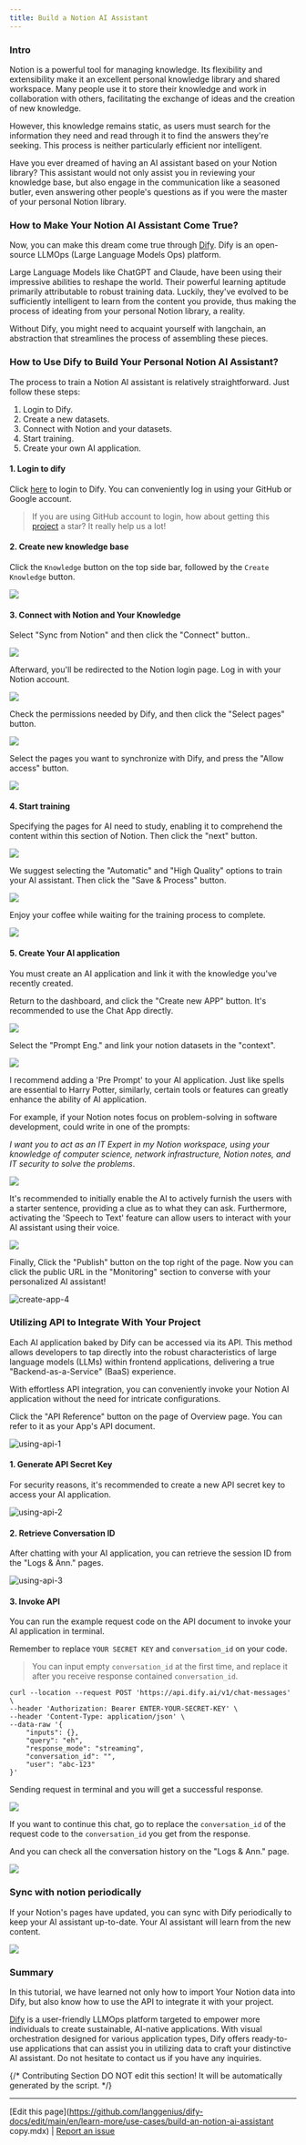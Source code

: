```yaml
---
title: Build a Notion AI Assistant
---
```



### Intro

Notion is a powerful tool for managing knowledge. Its flexibility and extensibility make it an excellent personal knowledge library and shared workspace. Many people use it to store their knowledge and work in collaboration with others, facilitating the exchange of ideas and the creation of new knowledge.

However, this knowledge remains static, as users must search for the information they need and read through it to find the answers they're seeking. This process is neither particularly efficient nor intelligent.

Have you ever dreamed of having an AI assistant based on your Notion library? This assistant would not only assist you in reviewing your knowledge base, but also engage in the communication like a seasoned butler, even answering other people's questions as if you were the master of your personal Notion library.

### How to Make Your Notion AI Assistant Come True?

Now, you can make this dream come true through [Dify](https://dify.ai/). Dify is an open-source LLMOps (Large Language Models Ops) platform.

Large Language Models like ChatGPT and Claude, have been using their impressive abilities to reshape the world. Their powerful learning aptitude primarily attributable to robust training data. Luckily, they've evolved to be sufficiently intelligent to learn from the content you provide, thus making the process of ideating from your personal Notion library, a reality.

Without Dify, you might need to acquaint yourself with langchain, an abstraction that streamlines the process of assembling these pieces.

### How to Use Dify to Build Your Personal Notion AI Assistant?

The process to train a Notion AI assistant is relatively straightforward. Just follow these steps:

1. Login to Dify.
2. Create a new datasets.
3. Connect with Notion and your datasets.
4. Start training.
5. Create your own AI application.

#### 1. Login to dify

Click [here](https://dify.ai/) to login to Dify. You can conveniently log in using your GitHub or Google account.

> If you are using GitHub account to login, how about getting this [project](https://github.com/langgenius/dify) a star? It really help us a lot!

#### 2. Create new knowledge base

Click the `Knowledge` button on the top side bar, followed by the `Create Knowledge` button.

![](https://assets-docs.dify.ai/2025/03/a5d9c40fb35b0f80e7de2b7418f6eedd.png)

#### 3. Connect with Notion and Your Knowledge[​](https://wsyfin.com/notion-dify#3-connect-with-notion-and-datasets)

Select "Sync from Notion" and then click the "Connect" button..

![](https://assets-docs.dify.ai/2025/03/f7a0f9cab9e93ea0e8874c001ffd2af3.png)

Afterward, you'll be redirected to the Notion login page. Log in with your Notion account.

![](https://assets-docs.dify.ai/2025/03/fd4714139bdcf1509d8a8ae2a3d7afd9.png)

Check the permissions needed by Dify, and then click the "Select pages" button.

![](https://assets-docs.dify.ai/2025/03/b4b7faedab6c232a5680322801e4466a.png)

Select the pages you want to synchronize with Dify, and press the "Allow access" button.

![](https://assets-docs.dify.ai/2025/03/fe00306264fa0334c6f96ba049460d08.png)

#### 4. Start training[​](https://wsyfin.com/notion-dify#4-start-training) <a href="#id-4-start-training" id="id-4-start-training"></a>

Specifying the pages for AI need to study, enabling it to comprehend the content within this section of Notion. Then click the "next" button.

![](https://assets-docs.dify.ai/2025/03/4e86d66f5ce46b2043f0eb9165a73572.png)

We suggest selecting the "Automatic" and "High Quality" options to train your AI assistant. Then click the "Save & Process" button.

![](https://assets-docs.dify.ai/2025/03/21184bca8647509abc58c75ad3002582.png)

Enjoy your coffee while waiting for the training process to complete.

![](https://assets-docs.dify.ai/2025/03/73cddadbf3b34edda974f8f47165d988.png)

#### 5. Create Your AI application[​](https://wsyfin.com/notion-dify#5-create-your-ai-application) <a href="#id-5-create-your-own-ai-application" id="id-5-create-your-own-ai-application"></a>

You must create an AI application and link it with the knowledge you've recently created.

Return to the dashboard, and click the "Create new APP" button. It's recommended to use the Chat App directly.

![](https://assets-docs.dify.ai/2025/03/8e91ce29dd346b3edd0f26a261e27ad2.png)

Select the "Prompt Eng." and link your notion datasets in the "context".

![](https://assets-docs.dify.ai/2025/03/853c348bfc86a2f845a7698fe715f6f1.png)

I recommend adding a 'Pre Prompt' to your AI application. Just like spells are essential to Harry Potter, similarly, certain tools or features can greatly enhance the ability of AI application.

For example, if your Notion notes focus on problem-solving in software development, could write in one of the prompts:

_I want you to act as an IT Expert in my Notion workspace, using your knowledge of computer science, network infrastructure, Notion notes, and IT security to solve the problems_.

![](https://assets-docs.dify.ai/dify-enterprise-mintlify/en/learn-more/use-cases/f5a5e95e1120906669b3c1ad4e186dea.png)

It's recommended to initially enable the AI to actively furnish the users with a starter sentence, providing a clue as to what they can ask. Furthermore, activating the 'Speech to Text' feature can allow users to interact with your AI assistant using their voice.

![](https://assets-docs.dify.ai/dify-enterprise-mintlify/en/learn-more/use-cases/ffa36d0313dba8ac4255424c4f880191.png)

Finally, Click the "Publish" button on the top right of the page. Now you can click the public URL in the "Monitoring" section to converse with your personalized AI assistant!

![create-app-4](https://assets-docs.dify.ai/dify-enterprise-mintlify/en/learn-more/use-cases/1f8c6f7d7f3d61a1928d25ab85f7b1ff.png)

### Utilizing API to Integrate With Your Project <a href="#utilizing-api-to-integrate-with-your-project" id="utilizing-api-to-integrate-with-your-project"></a>

Each AI application baked by Dify can be accessed via its API. This method allows developers to tap directly into the robust characteristics of large language models (LLMs) within frontend applications, delivering a true "Backend-as-a-Service" (BaaS) experience.

With effortless API integration, you can conveniently invoke your Notion AI application without the need for intricate configurations.

Click the "API Reference" button on the page of Overview page. You can refer to it as your App's API document.

![using-api-1](https://assets-docs.dify.ai/dify-enterprise-mintlify/en/learn-more/use-cases/4062ac40525d573f14a8059a6605688a.png)

#### 1. Generate API Secret Key[​](https://wsyfin.com/notion-dify#1-generate-api-secret-key) <a href="#id-1-generate-api-secret-key" id="id-1-generate-api-secret-key"></a>

For security reasons, it's recommended to create a new API secret key to access your AI application.

![using-api-2](https://assets-docs.dify.ai/dify-enterprise-mintlify/en/learn-more/use-cases/b2546aa50caff4316798edc0b950661d.png)

#### 2. Retrieve Conversation ID[​](https://wsyfin.com/notion-dify#2-retrieve-conversation-id) <a href="#id-2-retrieve-conversation-id" id="id-2-retrieve-conversation-id"></a>

After chatting with your AI application, you can retrieve the session ID from the "Logs & Ann." pages.

![using-api-3](https://assets-docs.dify.ai/dify-enterprise-mintlify/en/learn-more/use-cases/6feec1081814299c574b5fb4af3f2bb8.png)

#### 3. Invoke API[​](https://wsyfin.com/notion-dify#3-invoke-api) <a href="#id-3-invoke-api" id="id-3-invoke-api"></a>

You can run the example request code on the API document to invoke your AI application in terminal.

Remember to replace `YOUR SECRET KEY` and `conversation_id` on your code.

> You can input empty `conversation_id` at the first time, and replace it after you receive response contained `conversation_id`.

```
curl --location --request POST 'https://api.dify.ai/v1/chat-messages' \
--header 'Authorization: Bearer ENTER-YOUR-SECRET-KEY' \
--header 'Content-Type: application/json' \
--data-raw '{
    "inputs": {},
    "query": "eh",
    "response_mode": "streaming",
    "conversation_id": "",
    "user": "abc-123"
}'
```

Sending request in terminal and you will get a successful response.

![](https://assets-docs.dify.ai/2025/03/fb57e6a8fdb61fbc7b3c3d42f32d2ca5.png)

If you want to continue this chat, go to replace the `conversation_id` of the request code to the `conversation_id` you get from the response.

And you can check all the conversation history on the "Logs & Ann." page.

![](https://assets-docs.dify.ai/2025/03/1b7644c76a65eb6b7ad4937ba681fcd3.png)

### Sync with notion periodically[​](https://wsyfin.com/notion-dify#sync-with-notion-periodically) <a href="#sync-with-notion-periodically" id="sync-with-notion-periodically"></a>

If your Notion's pages have updated, you can sync with Dify periodically to keep your AI assistant up-to-date. Your AI assistant will learn from the new content.

![](https://assets-docs.dify.ai/2025/03/5a2b362a900401b85f1ba69414edf076.png)

### Summary

In this tutorial, we have learned not only how to import Your Notion data into Dify, but also know how to use the API to integrate it with your project.

[Dify](https://dify.ai/) is a user-friendly LLMOps platform targeted to empower more individuals to create sustainable, AI-native applications. With visual orchestration designed for various application types, Dify offers ready-to-use applications that can assist you in utilizing data to craft your distinctive AI assistant. Do not hesitate to contact us if you have any inquiries.

{/*
Contributing Section
DO NOT edit this section!
It will be automatically generated by the script.
*/}

---

[Edit this page](https://github.com/langgenius/dify-docs/edit/main/en/learn-more/use-cases/build-an-notion-ai-assistant copy.mdx) | [Report an issue](https://github.com/langgenius/dify-docs/issues/new?template=docs.yml)

